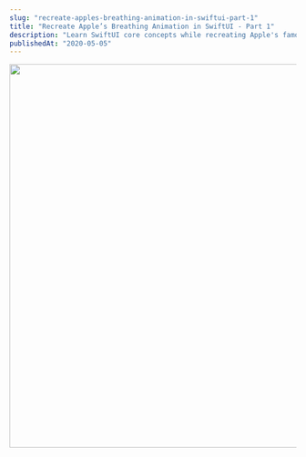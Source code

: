 ```yaml
---
slug: "recreate-apples-breathing-animation-in-swiftui-part-1"
title: "Recreate Apple’s Breathing Animation in SwiftUI - Part 1"
description: "Learn SwiftUI core concepts while recreating Apple's famous Breathe UI"
publishedAt: "2020-05-05"
---
```



<Image
  src="/images/journal/recreate-apples-breathing-animation-in-swiftui-part-1/1.png"
  alt=""
  width="1200"
  height="674"
/>
